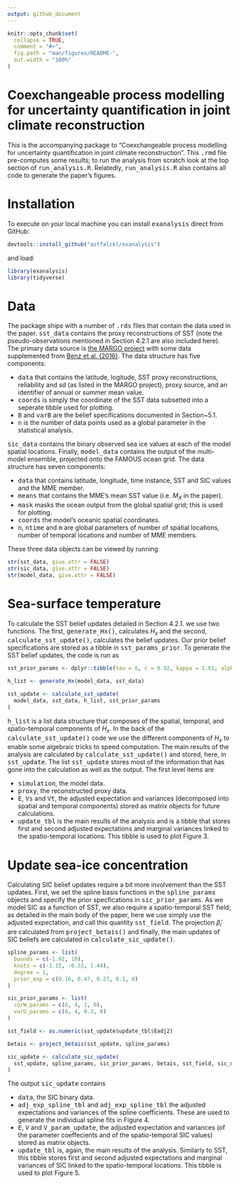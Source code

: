 ```yaml
---
output: github_document
---
```


```r
knitr::opts_chunk$set(
  collapse = TRUE,
  comment = "#>",
  fig.path = "man/figures/README-",
  out.width = "100%"
)
```

# Coexchangeable process modelling for uncertainty quantification in joint climate reconstruction

This is the accompanying package to "Coexchangeable process modelling for uncertainty quantification in joint climate reconstruction". This <tt>.rmd</tt> file pre-computes some results; to run the analysis from scratch look at the top section of <tt>run_analysis.R</tt>. Relatedly, <tt>run_analysis.R</tt> also contains all code to generate the paper's figures.

# Installation

To execute on your local machine you can install <tt>exanalysis</tt> direct from GitHub:

```r
devtools::install_github("astfalckl/exanalysis")
```

and load:

```r
library(exanalysis)
library(tidyverse)
```

# Data

The package ships with a number of <tt>.rds</tt> files that contain the data used in the paper. <tt>sst_data</tt> contains the proxy reconstructions of SST (note the pseudo-observations mentioned in Section 4.2.1 are also included here). The primary data source is [the MARGO project](https://doi.pangaea.de/10.1594/PANGAEA.733406) with some data supplemented from [Benz et al. (2016)](https://www.sciencedirect.com/science/article/pii/S0277379116302062). The data structure has five components:

* <tt>data</tt> that contains the latitude, logitude, SST proxy reconstructions, reliability and sd (as listed in the MARGO project), proxy source, and an identifier of annual or summer mean value.
* <tt>coords</tt> is simply the coordinate of the SST data subsetted into a seperate tibble used for plotting.
* <tt>B</tt> and <tt>varB</tt> are the belief specifications documented in Section~5.1.
* <tt>n</tt> is the number of data points used as a global parameter in the statistical analysis.

<tt>sic_data</tt> contains the binary observed sea ice values at each of the model spatial locations. Finally, <tt>model_data</tt> contains the output of the multi-model ensemble, projected onto the FAMOUS ocean grid. The data structure has seven components:

* <tt>data</tt> that contains latitude, longitude, time instance, SST and SIC values and the MME member.
* <tt>means</tt> that contains the MME's mean SST value (i.e. $M_X$ in the paper).
* <tt>mask</tt> masks the ocean output from the global spatial grid; this is used for plotting.
* <tt>coords</tt> the model's oceanic spatial coordinates.
* <tt>n</tt>, <tt>ntime</tt> and <tt>m</tt> are global parameters of number of spatial locations, number of temporal locations and number of MME members.

These three data objects can be viewed by running
```r
str(sst_data, give.attr = FALSE)
str(sic_data, give.attr = FALSE)
str(model_data, give.attr = FALSE)
```

# Sea-surface temperature

To calculate the SST belief updates detailed in Section 4.2.1. we use two functions.
The first, <tt>generate_Hx()</tt>, calculates $H_x$ and the second, <tt>calculate_sst_update()</tt>, calculates the belief updates. Our prior belief specifications are stored as a tibble in <tt>sst_params_prior</tt>. To generate the SST belief updates, the code is run as

```r
sst_prior_params <- dplyr::tibble(tau = 6, c = 0.92, kappa = 1.61, alpha2 = 1)

h_list <- generate_Hx(model_data, sst_data)

sst_update <- calculate_sst_update(
  model_data, sst_data, h_list, sst_prior_params
)
```

<tt>h_list</tt> is a list data structure that composes of the spatial, temporal, and spatio-temporal components of $H_x$. In the back of the <tt>calculate_sst_update()</tt> code we use the different components of $H_x$ to enable some algebraic tricks to speed computation. The main results of the analysis are calculated by <tt>calculate_sst_update()</tt> and stored, here, in <tt>sst_update</tt>. The list <tt>sst_update</tt> stores most of the information that has gone into the calculation as well as the output. The first level items are

* <tt>simulation</tt>, the model data.
* <tt>proxy</tt>, the reconstructed proxy data.
* <tt>E</tt>, <tt>Vs</tt> and <tt>Vt</tt>, the adjusted expectation and variances (decomposed into spatial and temporal components) stored as matrix objects for future calculations.
* <tt>update_tbl</tt> is the main results of the analysis and is a tibble that stores first and second adjusted expectations and marginal variances linked to the spatio-temporal locations. This tibble is used to plot Figure 3.

# Update sea-ice concentration

Calculating SIC belief updates require a bit more involvement than the SST updates. First, we set the spline basis functions in the <tt>spline_params</tt> objects and specify the prior specfications in <tt>sic_prior_params</tt>. As we model SIC as a function of SST, we also require a spatio-temporal SST field; as detailed in the main body of the paper, here we use simply use the adjusted expectation, and call this quantity <tt>sst_field</tt>. The projection $\hat{\beta}_i$ are calculated from <tt>project_betais()</tt> and finally, the main updates of SIC beliefs are calculated in <tt>calculate_sic_update()</tt>.

```r
spline_params <- list(
  bounds = c(-1.92, 10),
  knots = c(-1.15, -0.32, 1.44),
  degree = 1,
  prior_exp = c(0.16, 0.47, 0.27, 0.1, 0)
)

sic_prior_params <- list(
  corW_params = c(6, 4, 1, 0),
  varU_params = c(6, 4, 0.3, 0)
)

sst_field <- as.numeric(sst_update$update_tbl$Eadj2)

betais <- project_betais(sst_update, spline_params)

sic_update <- calculate_sic_update(
  sst_update, spline_params, sic_prior_params, betais, sst_field, sic_data
)
```

The output <tt>sic_update</tt> contains

* <tt>data</tt>, the SIC binary data.
* <tt>adj_exp_spline_tbl</tt> and <tt>adj_exp_spline_tbl</tt> the adjusted expectations and variances of the spline coefficients. These are used to generate the individual spline fits in Figure 4.
* <tt>E</tt>, <tt>V</tt> and <tt>V_param_update</tt>, the adjusted expectation and variances (of the parameter coeffecients and of the spatio-temporal SIC values) stored as matrix objects.
* <tt>update_tbl</tt> is, again, the main results of the analysis. Similarly to SST, this tibble stores first and second adjusted expectations and marginal variances of SIC linked to the spatio-temporal locations. This tibble is used to plot Figure 5.
